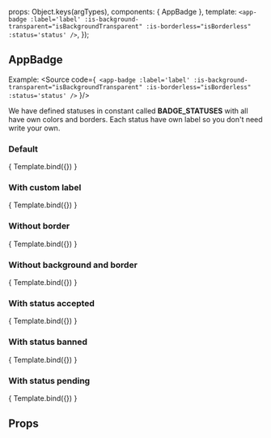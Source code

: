 
<Meta title="ui-kit/AppBadge" component={AppBadge}/>

  props: Object.keys(argTypes),
  components: { AppBadge },
  template: `<app-badge
                :label='label'
                :is-background-transparent="isBackgroundTransparent"
                :is-borderless="isBorderless"
                :status='status'
             />`,
});


## AppBadge

Example:
<Source code={`
    <app-badge
        :label='label'
        :is-background-transparent="isBackgroundTransparent"
        :is-borderless="isBorderless"
        :status='status'
    />`
}/>

We have defined statuses in constant called **BADGE_STATUSES** with all have own colors and borders. Each status have
 own label so you don't need write your own.

### Default
<Canvas>
  <Story name="Default view">
    { Template.bind({}) }
  </Story>
</Canvas>

### With custom label
<Canvas>
  <Story name="Custom label view" args={{ label: 'Custom label', status: '' }}>
    { Template.bind({}) }
  </Story>
</Canvas>

### Without border
<Canvas>
    <Story name="Without border" args={{ status: 'active', isBorderless: true }}>
        { Template.bind({}) }
    </Story>
</Canvas>

### Without background and border
<Canvas>
    <Story name="Without background and border" args={{ status: 'active', isBorderless: true, isBackgroundTransparent: true }}>
        { Template.bind({}) }
    </Story>
</Canvas>

### With status accepted
<Canvas>
  <Story name="Badge with status active" args={{ status: 'active' }}>
    { Template.bind({}) }
  </Story>
</Canvas>

### With status banned
<Canvas>
  <Story name="Badge with status banned" args={{ status: 'banned' }}>
    { Template.bind({}) }
  </Story>
</Canvas>

### With status pending
<Canvas>
  <Story name="Badge with status pending" args={{ status: 'pending' }}>
    { Template.bind({}) }
  </Story>
</Canvas>

## Props
<ArgsTable story="Default view" />
